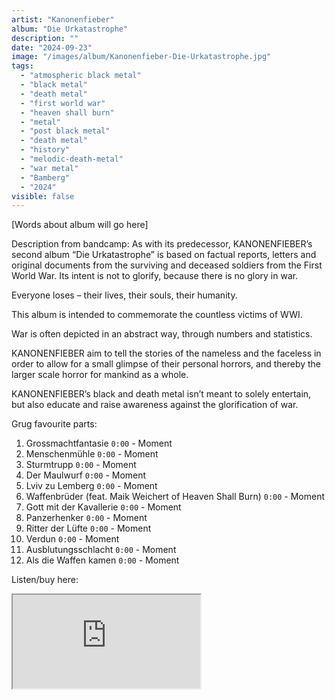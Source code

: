 ```yaml
---
artist: "Kanonenfieber"
album: "Die Urkatastrophe"
description: ""
date: "2024-09-23"
image: "/images/album/Kanonenfieber-Die-Urkatastrophe.jpg"
tags:
  - "atmospheric black metal"
  - "black metal"
  - "death metal"
  - "first world war"
  - "heaven shall burn"
  - "metal"
  - "post black metal"
  - "death metal"
  - "history"
  - "melodic-death-metal"
  - "war metal"
  - "Bamberg"
  - "2024"
visible: false
---
```


[Words about album will go here]

Description from bandcamp: As with its predecessor, KANONENFIEBER’s second album “Die Urkatastrophe” is based on factual reports, letters and original documents from the surviving and deceased soldiers from the First World War. Its intent is not to glorify, because there is no glory in war. 

Everyone loses – their lives, their souls, their humanity. 

This album is intended to commemorate the countless victims of WWI.

War is often depicted in an abstract way, through numbers and statistics. 

KANONENFIEBER aim to tell the stories of the nameless and the faceless in order to allow for a small glimpse of their personal horrors, and thereby the larger scale horror for mankind as a whole.

KANONENFIEBER’s black and death metal isn’t meant to solely entertain, but also educate and raise awareness against the glorification of war.

Grug favourite parts:

1. Grossmachtfantasie `0:00` - Moment
2. Menschenmühle `0:00` - Moment
3. Sturmtrupp `0:00` - Moment
4. Der Maulwurf `0:00` - Moment
5. Lviv zu Lemberg `0:00` - Moment
6. Waffenbrüder (feat. Maik Weichert of Heaven Shall Burn) `0:00` - Moment
7. Gott mit der Kavallerie `0:00` - Moment
8. Panzerhenker `0:00` - Moment
9. Ritter der Lüfte `0:00` - Moment
10. Verdun `0:00` - Moment
11. Ausblutungsschlacht `0:00` - Moment
12. Als die Waffen kamen `0:00` - Moment

Listen/buy here:

<iframe
  style={{ border: "0", width: "350px", height: "800px" }}
  src="https://bandcamp.com/EmbeddedPlayer/album=3942629743/size=large/bgcol=333333/linkcol=ffffff/transparent=true/" 
  seamless>
  <a href="https://noisebringer-records.bandcamp.com/album/die-urkatastrophe-2">
    Die Urkatastrophe by Kanonenfieber
  </a>
</iframe>
